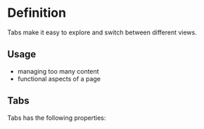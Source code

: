

<Meta of={TabsStories} />

# Definition

Tabs make it easy to explore and switch between different views.

## Usage

- managing too many content
- functional aspects of a page

## Tabs

Tabs has the following properties:

<Canvas of={TabsStories.Basic} />

<Controls />
